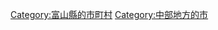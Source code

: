 {{Commonscat|Oyabe, Toyama}}
{{Catmore}}

{{DEFAULTSORT:Oyabe-shi}}
[[Category:富山縣的市町村|Category:富山縣的市町村]]
[[Category:中部地方的市|Category:中部地方的市]]